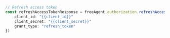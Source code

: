 ```typescript index.ts
// Refresh access token
const refreshAccessTokenResponse = freeAgent.authorization.refreshAccessToken({
    client_id: "{{client_id}}"
    client_secret: "{{client_secret}}"
    grant_type: "refresh_token"
})
```